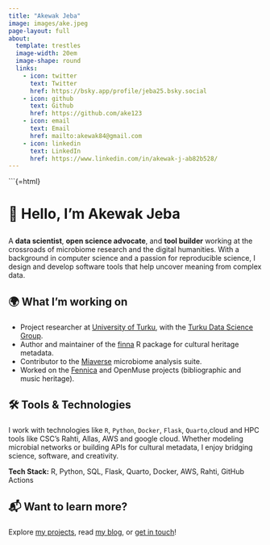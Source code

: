 ```yaml
---
title: "Akewak Jeba"
image: images/ake.jpeg
page-layout: full
about:
  template: trestles
  image-width: 20em
  image-shape: round
  links:
    - icon: twitter
      text: Twitter
      href: https://bsky.app/profile/jeba25.bsky.social
    - icon: github
      text: Github
      href: https://github.com/ake123
    - icon: email
      text: Email
      href: mailto:akewak84@gmail.com
    - icon: linkedin
      text: LinkedIn
      href: https://www.linkedin.com/in/akewak-j-ab82b528/
---
```


```{=html}

::: {.max-w-3xl .mx-auto .mt-12 .px-6 .text-gray-800 .leading-relaxed}
<h1 class="text-4xl font-bold mb-4 text-center text-gray-900">

👋 Hello, I'm Akewak Jeba

</h1>

<p class="text-lg mb-6">

A <strong>data scientist</strong>, <strong>open science advocate</strong>, and <strong>tool builder</strong> working at the crossroads of microbiome research and the digital humanities. With a background in computer science and a passion for reproducible science, I design and develop software tools that help uncover meaning from complex data.

</p>

<h2 class="text-2xl font-semibold mt-8 mb-2">

🌍 What I'm working on

</h2>

<ul class="list-disc list-inside text-lg space-y-2">

<li>Project researcher at <a href="https://utu.fi" class="text-blue-600 underline">University of Turku</a>, with the <a href="https://datascience.utu.fi" class="text-blue-600 underline">Turku Data Science Group</a>.</li>

<li>Author and maintainer of the <a href="https://fennicahub.github.io/finna" class="text-blue-600 underline">finna</a> R package for cultural heritage metadata.</li>

<li>Contributor to the <a href="https://bioconductor.org/packages/miaverse" class="text-blue-600 underline">Miaverse</a> microbiome analysis suite.</li>

<li>Worked on the <a href="https://fennica.linneanet.fi/" class="text-blue-600 underline">Fennica</a> and OpenMuse projects (bibliographic and music heritage).</li>

<!-- <li>Deputy Secretary of <strong>CODATA Finland</strong>.</li> -->

</ul>

<h2 class="text-2xl font-semibold mt-8 mb-2">

🛠️ Tools & Technologies

</h2>

<p class="text-lg mb-6">

I work with technologies like <code>R</code>, <code>Python</code>, <code>Docker</code>, <code>Flask</code>, <code>Quarto</code>,cloud and HPC tools like CSC's Rahti, Allas, AWS and google cloud. Whether modeling microbial networks or building APIs for cultural metadata, I enjoy bridging science, software, and creativity.

</p>

<p class="text-lg mb-6">

<strong>Tech Stack:</strong> R, Python, SQL, Flask, Quarto, Docker, AWS, Rahti, GitHub Actions

</p>

<h2 class="text-2xl font-semibold mt-8 mb-2">

📬 Want to learn more?

</h2>

<p class="text-lg">

Explore <a href="projects.qmd" class="text-blue-600 underline">my projects</a>, read <a href="blog.qmd" class="text-blue-600 underline">my blog</a>, or <a href="contact.qmd" class="text-blue-600 underline">get in touch</a>!

</p>
:::
